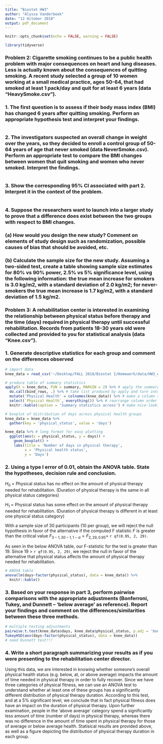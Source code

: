 ```yaml
---
title: "Biostat HW3"
author: "Alyssa Vanderbeek"
date: "12 October 2018"
output: pdf_document
---
```


```r
knitr::opts_chunk$set(echo = FALSE, warning = FALSE)

library(tidyverse)
```

### Problem 2: Cigarette smoking continues to be a public health problem with major consequences on heart and lung diseases. Less is actually known about the consequences of quitting smoking. A recent study selected a group of 10 women working at a small medical practice, ages 50-64, that had smoked at least 1 pack/day and quit for at least 6 years (data “HeavySmoke.csv”).

### 1. The first question is to assess if their body mass index (BMI) has changed 6 years after quitting smoking. Perform an appropriate hypothesis test and interpret your findings.

```r

```


### 2. The investigators suspected an overall change in weight over the years, so they decided to enroll a control group of 50-64 years of age that never smoked (data NeverSmoke.csv). Perform an appropriate test to compare the BMI changes between women that quit smoking and women who never smoked. Interpret the findings.

```r

```

### 3. Show the corresponding 95% CI associated with part 2. Interpret it in the context of the problem.

```r

```

### 4. Suppose the researchers want to launch into a larger study to prove that a difference does exist between the two groups with respect to BMI changes.

### (a) How would you design the new study? Comment on elements of study design such as randomization, possible causes of bias that should be avoided, etc.

### (b) Calculate the sample size for the new study. Assuming a two-sided test, create a table showing sample size estimates for 80% vs 90% power, 2.5% vs 5% significance level, using the following information: the true mean increase for smokers is 3.0 kg/m2, with a standard deviation of 2.0 kg/m2; for never-smokers the true mean increase is 1.7 kg/m2, with a standard deviation of 1.5 kg/m2.








### Problem 3: A rehabilitation center is interested in examining the relationship between physical status before therapy and the time (days) required in physical therapy until successful rehabilitation. Records from patients 18-30 years old were collected and provided to you for statistical analysis (data “Knee.csv”).

### 1. Generate descriptive statistics for each group and comment on the differences observed

```r
# import data
knee_data = read_csv('~/Desktop/FALL 2018/Biostat I/Homework/data/HW3_export/Knee.csv', col_types = cols()) 

# produce table of summary statistics 
apply(X = knee_data, FUN = summary, MARGIN = 2) %>% # apply the summary function to each column of the data
  do.call(bind_rows, .) %>% # take list produced by apply and turn into tibble
  mutate('Physical Health' = colnames(knee_data)) %>% # make a column specifying what group each row corresponds to
  select(`Physical Health`, everything()) %>% # rearrange column order
  knitr::kable(caption = 'Summary statistics across') # make nice-looking table

# boxplot of distribution of days across physical health groups
knee_data = knee_data %>%
  gather(key = 'physical_status', value = 'days') 

knee_data %>% # long format for easy plotting
  ggplot(aes(x = physical_status, y = days)) +
    geom_boxplot() +
    labs(title = 'Number of days in physical therapy',
         x = 'Physical health status',
         y = 'Days') 
```

### 2. Using a type I error of 0.01, obtain the ANOVA table. State the hypotheses, decision rule and conclusion.

$H_0$ = Physical status has no effect on the amount of physical therapy needed for rehabilitation. (Duration of physical therapy is the same in all physical status categories)

$H_1$ = Physical status has some effect on the amount of physical therapy needed for rehabilitation. (Duration of physical therapy is different in at least one physical status category)

With a sample size of 30 participants (10 per group), we will reject the null hypothesis in favor of the alternative if the computed F statistic $F$ is greater than the critical value $F_{3-1,30-1,1-\alpha} = F_{2,29,0.95} =$ `r qf(0.95, 2, 29)`.

As seen in the below ANOVA table, our F-statistic for the test is greater than 19. Since 19 > `r qf(0.95, 2, 29)`, we reject the null in favor of the alternative that physical status affects the amount of physical therapy needed for rehabilitation.

```r
# ANOVA table
anova(lm(days~factor(physical_status), data = knee_data)) %>%
  knitr::kable()
```

### 3. Based on your response in part 3, perform pairwise comparisons with the appropriate adjustments (Bonferroni, Tukey, and Dunnett – ‘below average’ as reference). Report your findings and comment on the differences/similarities between these three methods.

```r
# multiple testing adjustments
pairwise.t.test(knee_data$days, knee_data$physical_status, p.adj = 'bonferroni')
TukeyHSD(aov(days~factor(physical_status), data = knee_data))
# need Dunnett test!!!
```

### 4. Write a short paragraph summarizing your results as if you were presenting to the rehabilitation center director.

Using this data, we are interested in knowing whether someone's overall physical health status (e.g. below, at, or above average) impacts the amount of time needed in physical therapy in order to fully recover. Since we have three categories of physical fitness, we can use an ANOVA test to understand whether at least one of these groups has a significantly different distribution of physical therapy duration. According to this test, and at a 5% significant level, we conclude that in fact physical fitness does have an impact on the duration of physical therapy. Upon further examination, people in the 'above average' category spend a significantly less amount of time (number of days) in physical therapy, whereas there was no difference in the amount of time spent in physical therapy for those of average or below average health. Statisical results are provided above, as well as a figure depicting the distribution of physical therapy duration in each group. 
